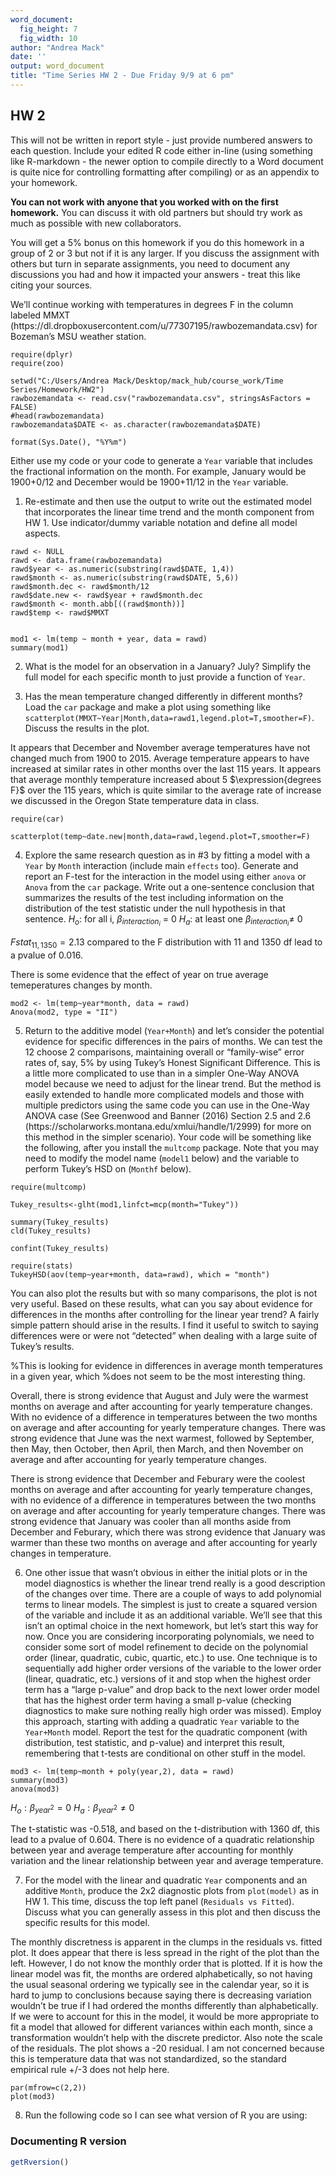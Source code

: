 ```yaml
---
word_document:
  fig_height: 7
  fig_width: 10
author: "Andrea Mack"
date: ''
output: word_document
title: "Time Series HW 2 - Due Friday 9/9 at 6 pm"
---
```


## HW 2

This will not be written in report style - just provide numbered answers to each question. Include your edited R code either in-line (using something like R-markdown - the newer option to compile directly to a Word document is quite nice for controlling formatting after compiling) or as an appendix to your homework.  

__You can not work with anyone that you worked with on the first homework.__ You can discuss it with old partners but should try work as much as possible with new collaborators.

You will get a 5% bonus on this homework if you do this homework in a group of 2 or 3 but not if it is any larger. If you discuss the assignment with others but turn in separate assignments, you need to document any discussions you had and how it impacted your answers - treat this like citing your sources.

We'll continue working with temperatures in degrees F in the column labeled MMXT (https://dl.dropboxusercontent.com/u/77307195/rawbozemandata.csv) for Bozeman's MSU weather station. 

```readin
require(dplyr)
require(zoo)

setwd("C:/Users/Andrea Mack/Desktop/mack_hub/course_work/Time Series/Homework/HW2")
rawbozemandata <- read.csv("rawbozemandata.csv", stringsAsFactors = FALSE)
#head(rawbozemandata)
rawbozemandata$DATE <- as.character(rawbozemandata$DATE)

format(Sys.Date(), "%Y%m")

```

Either use my code or your code to generate a `Year` variable that includes the fractional information on the month. For example, January would be 1900+0/12 and December would be 1900+11/12 in the `Year` variable.


1) Re-estimate and then use the output to write out the estimated model that incorporates the linear time trend and the month component from HW 1. Use indicator/dummy variable notation and define all model aspects.

```prob1
rawd <- NULL
rawd <- data.frame(rawbozemandata)
rawd$year <- as.numeric(substring(rawd$DATE, 1,4))
rawd$month <- as.numeric(substring(rawd$DATE, 5,6))
rawd$month.dec <- rawd$month/12
rawd$date.new <- rawd$year + rawd$month.dec 
rawd$month <- month.abb[((rawd$month))]
rawd$temp <- rawd$MMXT


mod1 <- lm(temp ~ month + year, data = rawd)
summary(mod1)
```

2) What is the model for an observation in a January? July? Simplify the full model for each specific month to just provide a function of `Year`. 


3) Has the mean temperature changed differently in different months? Load the `car` package and make a plot using something like `scatterplot(MMXT~Year|Month,data=rawd1,legend.plot=T,smoother=F)`. Discuss the results in the plot.

It appears that December and November average temperatures have not changed much from 1900 to 2015. Average temperature appears to have increased at similar rates in other months over the last 115 years. It appears that average monthly temperature increased about 5 $\expression{degrees F}$ over the 115 years, which is quite similar to the average rate of increase we discussed in the Oregon State temperature data in class.

```prob3
require(car)

scatterplot(temp~date.new|month,data=rawd,legend.plot=T,smoother=F)

```

4) Explore the same research question as in #3 by fitting a model with a `Year` by `Month` interaction (include main `effects` too). Generate and report an F-test for the interaction in the model using either `anova` or `Anova` from the `car` package. Write out a one-sentence conclusion that summarizes the results of the test including information on the distribution of the test statistic under the null hypothesis in that sentence.
$H_{o}$: for all i, $\beta_{interaction_{i}}$ = 0
$H_{a}$: at least one $\beta_{interaction_{i}} \neq$ 0

$Fstat_{11,1350} = 2.13$ compared to the F distribution with 11 and 1350 df lead to a pvalue of 0.016.

There is some evidence that the effect of year on true average temeperatures changes by month.

```prob4
mod2 <- lm(temp~year*month, data = rawd)
Anova(mod2, type = "II")

```
5) Return to the additive model (`Year+Month`) and let's consider the potential evidence for specific differences in the pairs of months. We can test the 12 choose 2 comparisons, maintaining overall or "family-wise" error rates of, say, 5% by using Tukey's Honest Significant Difference. This is a little more complicated to use than in a simpler One-Way ANOVA model because we need to adjust for the linear trend. But the method is easily extended to handle more complicated models and those with multiple predictors using the same code you can use in the One-Way ANOVA case (See Greenwood and Banner (2016) Section 2.5 and 2.6 (https://scholarworks.montana.edu/xmlui/handle/1/2999) for more on this method in the simpler scenario). Your code will be something like the following, after you install the `multcomp` package. Note that you may need to modify the model name (`model1` below) and the variable to perform Tukey's HSD on (`Monthf` below).

```prob5
require(multcomp)

Tukey_results<-glht(mod1,linfct=mcp(month="Tukey"))

summary(Tukey_results)
cld(Tukey_results)

confint(Tukey_results)

require(stats)
TukeyHSD(aov(temp~year+month, data=rawd), which = "month")

```

  You can also plot the results but with so many comparisons, the plot is not very useful. Based on these results, what can you say about evidence for differences in the months after controlling for the linear year trend? A fairly simple pattern should arise in the results. I find it useful to switch to saying differences were or were not "detected" when dealing with a large suite of Tukey's results. 
  
%This is looking for evidence in differences in average month temperatures in a given year, which %does not seem to be the most interesting thing.

Overall, there is strong evidence that August and July were the warmest months on average and after accounting for yearly temperature changes. With no evidence of a difference in temperatures between the two months on average and after accounting for yearly temperature changes. There was strong evidence that June was the next warmest, followed by September, then May, then October, then April, then March, and then November on average and after accounting for yearly temperature changes.

There is strong evidence that December and Feburary were the coolest months on average and after accounting for yearly temperature changes, with no evidence of a difference in temperatures between the two months on average and after accounting for yearly temperature changes. There was strong evidence that January was cooler than all months aside from December and Feburary, which there was strong evidence that January was warmer than these two months on average and after accounting for yearly changes in temperature.





6) One other issue that wasn't obvious in either the initial plots or in the model diagnostics is whether the linear trend really is a good description of the changes over time. There are a couple of ways to add polynomial terms to linear models. The simplest is just to create a squared version of the variable and include it as an additional variable. We'll see that this isn't an optimal choice in the next homework, but let's start this way for now. Once you are considering incorporating polynomials, we need to consider some sort of model refinement to decide on the polynomial order (linear, quadratic, cubic, quartic, etc.) to use. One technique is to sequentially add higher order versions of the variable to the lower order (linear, quadratic, etc.) versions of it and stop when the highest order term has a "large p-value" and drop back to the next lower order model that has the highest order term having a small p-value (checking diagnostics to make sure nothing really high order was missed). Employ this approach, starting with adding a quadratic `Year` variable to the `Year+Month` model. Report the test for the quadratic component (with distribution, test statistic, and p-value) and interpret this result, remembering that t-tests are conditional on other stuff in the model. 

```prob6
mod3 <- lm(temp~month + poly(year,2), data = rawd)
summary(mod3)
anova(mod3)
```

$H_{o}: \beta_{year^2} = 0$
$H_{a}: \beta_{year^2} \neq 0$

The t-statistic was -0.518, and based on the t-distribution with 1360 df, this lead to a pvalue of 0.604. There is no evidence of a quadratic relationship between year and average temperature after accounting for monthly variation and the linear relationship between year and average temperature.

7) For the model with the linear and quadratic `Year` components and an additive `Month`, produce the 2x2 diagnostic plots from `plot(model)` as in HW 1. This time, discuss the top left panel (`Residuals vs Fitted`). Discuss what you can generally assess in this plot and then discuss the specific results for this model. 

The monthly discretness is apparent in the clumps in the residuals vs. fitted plot. It does appear that there is less spread in the right of the plot than the left. However, I do not know the monthly order that is plotted. If it is how the linear model was fit, the months are ordered alphabetically, so not having the usual seasonal ordering we typically see in the calendar year, so it is hard to jump to conclusions because saying there is decreasing variation wouldn't be true if I had ordered the months differently than alphabetically. If we were to account for this in the model, it would be more appropriate to fit a model that allowed for different variances within each month, since a transformation wouldn't help with the discrete predictor. Also note the scale of the residuals. The plot shows a -20 residual. I am not concerned because this is temperature data that was not standardized, so the standard empirical rule +/-3 does not help here.

```prob7
par(mfrow=c(2,2))
plot(mod3)

```



8) Run the following code so I can see what version of R you are using:

### Documenting R version 

```r
getRversion()
```




